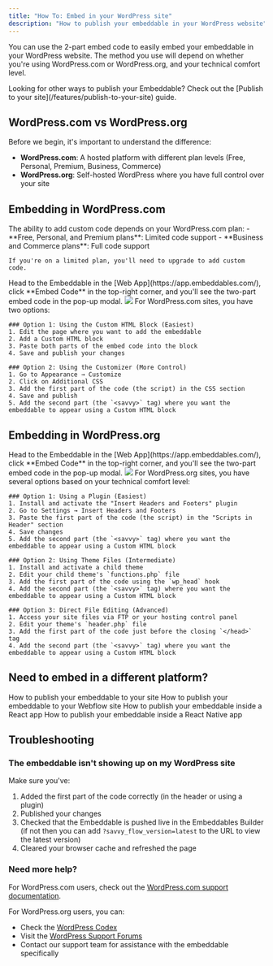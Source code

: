 ```yaml
---
title: "How To: Embed in your WordPress site"
description: "How to publish your embeddable in your WordPress website"
---
```


You can use the 2-part embed code to easily embed your embeddable in your WordPress website. The method you use will depend on whether you're using WordPress.com or WordPress.org, and your technical comfort level.

<Tip>
  Looking for other ways to publish your Embeddable? Check out the [Publish to your site](/features/publish-to-your-site) guide.
</Tip>

## WordPress.com vs WordPress.org

Before we begin, it's important to understand the difference:

- **WordPress.com**: A hosted platform with different plan levels (Free, Personal, Premium, Business, Commerce)
- **WordPress.org**: Self-hosted WordPress where you have full control over your site

## Embedding in WordPress.com

<Steps>
  <Step title="Check your plan level" titleSize="h3">
    The ability to add custom code depends on your WordPress.com plan:
    - **Free, Personal, and Premium plans**: Limited code support
    - **Business and Commerce plans**: Full code support

    If you're on a limited plan, you'll need to upgrade to add custom code.
  </Step>
  <Step title="Grab the embed code" titleSize="h3">
    Head to the Embeddable in the [Web App](https://app.embeddables.com/), click **Embed Code** in the top-right corner,
    and you'll see the two-part embed code in the pop-up modal.
    <Frame>
      <img src="https://assets.embeddables.com/2025-04-1011_18708467466947587.12.05.gif" />
    </Frame>
  </Step>
  <Step title="Add the code to your site" titleSize="h3">
    For WordPress.com sites, you have two options:

    ### Option 1: Using the Custom HTML Block (Easiest)
    1. Edit the page where you want to add the embeddable
    2. Add a Custom HTML block
    3. Paste both parts of the embed code into the block
    4. Save and publish your changes

    ### Option 2: Using the Customizer (More Control)
    1. Go to Appearance → Customize
    2. Click on Additional CSS
    3. Add the first part of the code (the script) in the CSS section
    4. Save and publish
    5. Add the second part (the `<savvy>` tag) where you want the embeddable to appear using a Custom HTML block
  </Step>
</Steps>

## Embedding in WordPress.org

<Steps>
  <Step title="Grab the embed code" titleSize="h3">
    Head to the Embeddable in the [Web App](https://app.embeddables.com/), click **Embed Code** in the top-right corner,
    and you'll see the two-part embed code in the pop-up modal.
    <Frame>
      <img src="https://assets.embeddables.com/2025-04-1011_18708467466947587.12.05.gif" />
    </Frame>
  </Step>
  <Step title="Choose your embedding method" titleSize="h3">
    For WordPress.org sites, you have several options based on your technical comfort level:

    ### Option 1: Using a Plugin (Easiest)
    1. Install and activate the "Insert Headers and Footers" plugin
    2. Go to Settings → Insert Headers and Footers
    3. Paste the first part of the code (the script) in the "Scripts in Header" section
    4. Save changes
    5. Add the second part (the `<savvy>` tag) where you want the embeddable to appear using a Custom HTML block

    ### Option 2: Using Theme Files (Intermediate)
    1. Install and activate a child theme
    2. Edit your child theme's `functions.php` file
    3. Add the first part of the code using the `wp_head` hook
    4. Add the second part (the `<savvy>` tag) where you want the embeddable to appear using a Custom HTML block

    ### Option 3: Direct File Editing (Advanced)
    1. Access your site files via FTP or your hosting control panel
    2. Edit your theme's `header.php` file
    3. Add the first part of the code just before the closing `</head>` tag
    4. Add the second part (the `<savvy>` tag) where you want the embeddable to appear using a Custom HTML block
  </Step>
</Steps>

## Need to embed in a different platform?

<CardGroup cols={2}>
  <Card title="How To: Embed in your site" icon="code" href="/how-to/embed-in-your-site">
    How to publish your embeddable to your site
  </Card>
  <Card title="How To: Embed in a Webflow site" icon="webflow" href="/how-to/embed-in-your-webflow-site">
    How to publish your embeddable to your Webflow site
  </Card>
  <Card title="How To: Embed in a React app" icon="react" href="/how-to/embed-in-react">
    How to publish your embeddable inside a React app
  </Card>
  <Card
    title="How To: Embed in a React Native app"
    icon="mobile-screen-button"
    href="/how-to/embed-in-react-native"
  >
    How to publish your embeddable inside a React Native app
  </Card>
</CardGroup>

## Troubleshooting

### The embeddable isn't showing up on my WordPress site

Make sure you've:
1. Added the first part of the code correctly (in the header or using a plugin)
2. Published your changes
3. Checked that the Embeddable is pushed live in the Embeddables Builder (if not then you can add `?savvy_flow_version=latest` to the URL to view the latest version)
4. Cleared your browser cache and refreshed the page

### Need more help?

For WordPress.com users, check out the [WordPress.com support documentation](https://wordpress.com/support/code/).

For WordPress.org users, you can:
- Check the [WordPress Codex](https://codex.wordpress.org/)
- Visit the [WordPress Support Forums](https://wordpress.org/support/forums/)
- Contact our support team for assistance with the embeddable specifically
